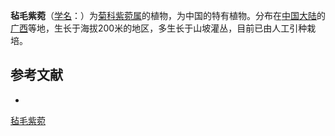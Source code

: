 {{Speciesbox
| name = 毡毛紫菀
| status = 
| status_system = 
| image =
| genus = Aster
| species = velutinosus
| authority = Ling
}}

'''毡毛紫菀'''（[[学名|学名]]：{{lang|la|''Aster velutinosus''}}）为[[菊科|菊科]][[紫菀属|紫菀属]]的植物，为中国的特有植物。分布在[[中国大陆|中国大陆]]的[[广西|广西]]等地，生长于海拔200米的地区，多生长于山坡灌丛，目前已由人工引种栽培。

== 参考文献 ==
<div class="references-small">
* {{cite web| url =http://www.bioinfo.cn/db05/KmzwSpecies.php?action=view&id=2686| title =毡毛紫菀| work =《中国高等植物数据库全库》| publisher =中国科学院微生物研究所| author =昆明植物研究所| accessdate =2009-02-23| deadurl =yes| archiveurl =https://web.archive.org/web/20160305090042/http://www.bioinfo.cn/db05/KmzwSpecies.php?action=view&id=2686| archivedate =2016-03-05}}
</div>
{{Taxonbar|from=Q11128746}}

[[Category:紫菀属|毡毛紫菀]]


{{植物小作品}}